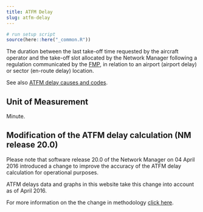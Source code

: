 ```yaml
---
title: ATFM Delay
slug: atfm-delay
---
```

```r
# run setup script
source(here::here("_common.R"))
```


The duration between the last take-off time requested by the aircraft operator
and the take-off slot allocated by the Network Manager following a regulation
communicated by the [FMP](/acronym/fmp/), in relation to an
airport (airport delay) or sector (en-route delay) location.

See also [ATFM delay causes and codes](/definition/atfm-delay-codes/).

## Unit of Measurement

Minute.

## Modification of the ATFM delay calculation (NM release 20.0)

Please note that software release 20.0 of the Network Manager on 04 April 2016
introduced a change to improve the accuracy of the ATFM delay calculation for
operational purposes.

ATFM delays data and graphs in this website take this change into account as of
April 2016.

For more information on the the change in methodology [click here](/methodology/ATFM-delay-calculation).
